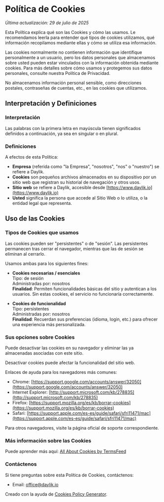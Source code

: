 # Política de Cookies

_Última actualización: 29 de julio de 2025_

Esta Política explica qué son las Cookies y cómo las usamos. Le recomendamos leerla para entender qué tipos de cookies utilizamos, qué información recopilamos mediante ellas y cómo se utiliza esa información.

Las cookies normalmente no contienen información que identifique personalmente a un usuario, pero los datos personales que almacenamos sobre usted pueden estar vinculados con la información obtenida mediante cookies. Para más detalles sobre cómo usamos y protegemos sus datos personales, consulte nuestra Política de Privacidad.

No almacenamos información personal sensible, como direcciones postales, contraseñas de cuentas, etc., en las cookies que utilizamos.

## Interpretación y Definiciones

### Interpretación

Las palabras con la primera letra en mayúscula tienen significados definidos a continuación, ya sea en singular o en plural.

### Definiciones

A efectos de esta Política:

- **Empresa** (referida como "la Empresa", "nosotros", "nos" o "nuestro") se refiere a Daylik.
- **Cookies** son pequeños archivos almacenados en su dispositivo por un sitio web que registran su historial de navegación y otros usos.
- **Sitio web** se refiere a Daylik, accesible desde [https://www.daylik.io](https://www.daylik.io)
- **Usted** significa la persona que accede al Sitio Web o lo utiliza, o la entidad legal que representa.

## Uso de las Cookies

### Tipos de Cookies que usamos

Las cookies pueden ser "persistentes" o de "sesión". Las persistentes permanecen tras cerrar el navegador, mientras que las de sesión se eliminan al cerrarlo.

Usamos ambas para los siguientes fines:

- **Cookies necesarias / esenciales**  
  Tipo: de sesión  
  Administradas por: nosotros  
  **Finalidad**: Permiten funcionalidades básicas del sitio y autentican a los usuarios. Sin estas cookies, el servicio no funcionaría correctamente.

- **Cookies de funcionalidad**  
  Tipo: persistentes  
  Administradas por: nosotros  
  **Finalidad**: Recuerdan sus preferencias (idioma, login, etc.) para ofrecer una experiencia más personalizada.

### Sus opciones sobre Cookies

Puede desactivar las cookies en su navegador y eliminar las ya almacenadas asociadas con este sitio.

Desactivar cookies puede afectar la funcionalidad del sitio web.

Enlaces de ayuda para los navegadores más comunes:

- Chrome: [https://support.google.com/accounts/answer/32050](https://support.google.com/accounts/answer/32050)
- Internet Explorer: [http://support.microsoft.com/kb/278835](http://support.microsoft.com/kb/278835)
- Firefox: [https://support.mozilla.org/es/kb/borrar-cookies](https://support.mozilla.org/es/kb/borrar-cookies)
- Safari: [https://support.apple.com/es-es/guide/safari/sfri11471/mac](https://support.apple.com/es-es/guide/safari/sfri11471/mac)

Para otros navegadores, visite la página oficial de soporte correspondiente.

### Más información sobre las Cookies

Puede aprender más aquí: [All About Cookies by TermsFeed](https://www.termsfeed.com/blog/cookies/)

### Contáctenos

Si tiene preguntas sobre esta Política de Cookies, contáctenos:

- Email: [office@daylik.io](mailto:office@daylik.io)

Creado con la ayuda de [Cookies Policy Generator](https://www.termsfeed.com/cookies-policy-generator/).
